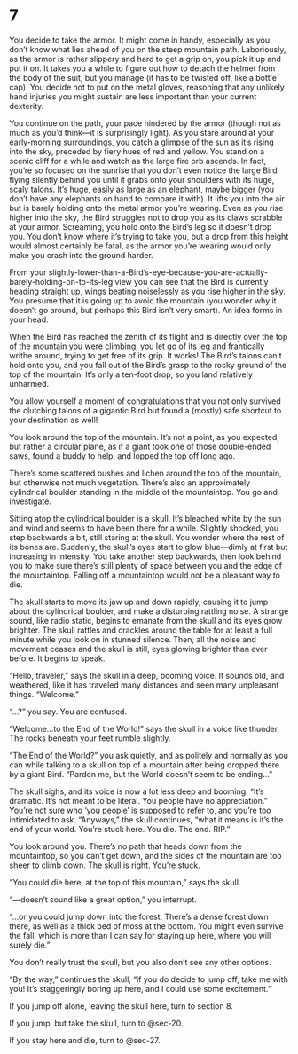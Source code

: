 # 7 {#sec-07}

You decide to take the armor. It might come in handy, especially as you don’t know what lies ahead of you on the steep mountain path. Laboriously, as the armor is rather slippery and hard to get a grip on, you pick it up and put it on. It takes you a while to figure out how to detach the helmet from the body of the suit, but you manage (it has to be twisted off, like a bottle cap). You decide not to put on the metal gloves, reasoning that any unlikely hand injuries you might sustain are less important than your current dexterity. 

You continue on the path, your pace hindered by the armor (though not as much as you’d think—it is surprisingly light). As you stare around at your early-morning surroundings, you catch a glimpse of the sun as it’s rising into the sky, preceded by fiery hues of red and yellow. You stand on a scenic cliff for a while and watch as the large fire orb ascends. In fact, you’re so focused on the sunrise that you don’t even notice the large Bird flying silently behind you until it grabs onto your shoulders with its huge, scaly talons. It’s huge, easily as large as an elephant, maybe bigger (you don’t have any elephants on hand to compare it with). It lifts you into the air but is barely holding onto the metal armor you’re wearing. Even as you rise higher into the sky, the Bird struggles not to drop you as its claws scrabble at your armor. Screaming, you hold onto the Bird’s leg so it doesn’t drop you. You don’t know where it’s trying to take you, but a drop from this height would almost certainly be fatal, as the armor you’re wearing would only make you crash into the ground harder. 

From your slightly-lower-than-a-Bird’s-eye-because-you-are-actually-barely-holding-on-to-its-leg view you can see that the Bird is currently heading straight up, wings beating noiselessly as you rise higher in the sky. You presume that it is going up to avoid the mountain (you wonder why it doesn’t go around, but perhaps this Bird isn’t very smart). An idea forms in your head.

When the Bird has reached the zenith of its flight and is directly over the top of the mountain you were climbing, you let go of its leg and frantically writhe around, trying to get free of its grip. It works! The Bird’s talons can’t hold onto you, and you fall out of the Bird’s grasp to the rocky ground of the top of the mountain. It’s only a ten-foot drop, so you land relatively unharmed. 

You allow yourself a moment of congratulations that you not only survived the clutching talons of a gigantic Bird but found a (mostly) safe shortcut to your destination as well! 

You look around the top of the mountain. It’s not a point, as you expected, but rather a circular plane, as if a giant took one of those double-ended saws, found a buddy to help, and lopped the top off long ago. 

There’s some scattered bushes and lichen around the top of the mountain, but otherwise not much vegetation. There’s also an approximately cylindrical boulder standing in the middle of the mountaintop. You go and investigate.

Sitting atop the cylindrical boulder is a skull. It’s bleached white by the sun and wind and seems to have been there for a while. Slightly shocked, you step backwards a bit, still staring at the skull. You wonder where the rest of its bones are. Suddenly, the skull’s eyes start to glow blue—dimly at first but increasing in intensity. You take another step backwards, then look behind you to make sure there’s still plenty of space between you and the edge of the mountaintop. Falling off a mountaintop would not be a pleasant way to die.

The skull starts to move its jaw up and down rapidly, causing it to jump about the cylindrical boulder, and make a disturbing rattling noise. A strange sound, like radio static, begins to emanate from the skull and its eyes grow brighter. The skull rattles and crackles around the table for at least a full minute while you look on in stunned silence. Then, all the noise and movement ceases and the skull is still, eyes glowing brighter than ever before. It begins to speak.

“Hello, traveler,” says the skull in a deep, booming voice. It sounds old, and weathered, like it has traveled many distances and seen many unpleasant things. “Welcome.”

“…?” you say. You are confused.

“Welcome…to the End of the World!” says the skull in a voice like thunder. The rocks beneath your feet rumble slightly. 

“The End of the World?” you ask quietly, and as politely and normally as you can while talking to a skull on top of a mountain after being dropped there by a giant Bird. “Pardon me, but the World doesn’t seem to be ending…”

The skull sighs, and its voice is now a lot less deep and booming. “It’s dramatic. It’s not meant to be literal. You people have no appreciation.” You’re not sure who ‘you people’ is supposed to refer to, and you’re too intimidated to ask. “Anyways,” the skull continues, “what it means is it’s the end of your world. You’re stuck here. You die. The end. RIP.” 

You look around you. There’s no path that heads down from the mountaintop, so you can’t get down, and the sides of the mountain are too sheer to climb down. The skull is right. You’re stuck. 

“You could die here, at the top of this mountain,” says the skull.

“—doesn’t sound like a great option,” you interrupt.

“…or you could jump down into the forest. There’s a dense forest down there, as well as a thick bed of moss at the bottom. You might even survive the fall, which is more than I can say for staying up here, where you will surely die.”

You don’t really trust the skull, but you also don’t see any other options.

“By the way,” continues the skull, “if you do decide to jump off, take me with you! It’s staggeringly boring up here, and I could use some excitement.”

If you jump off alone, leaving the skull here, turn to section 8.

If you jump, but take the skull, turn to @sec-20.

If you stay here and die, turn to @sec-27.
